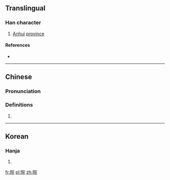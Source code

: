 ==Translingual==

===Han character===
{{Han char|rn=72|rad=日|as=07|sn=11|four=6301<sub>1</sub>|canj=日十一山 (AJMU)|ids=⿰[[日]][[完]]}}

# [[Anhui]] [[province]]

====References====
* {{Han ref|kx=0496.080|dkj=13957|dj=0862.120|hdz=21514.080|uh=6665|ud=26213|bh=D5A9|bd=54697}}

----

==Chinese==
{{zh-forms}}

===Pronunciation===
{{zh-pron
|m=hàn
|c=wun5
|mc=y
|oc=y
|ma=
|cat=pn
}}

===Definitions===
# {{rfdef|lang=zh}}

----

==Korean==

===Hanja===
{{ko-hanja|hangeul=환|eumhun=|rv=hwan|mr=hwan|y=hwan}}

# {{defn|lang=ko|sort=日07}}

[[fr:晥]]
[[pl:晥]]
[[zh:晥]]